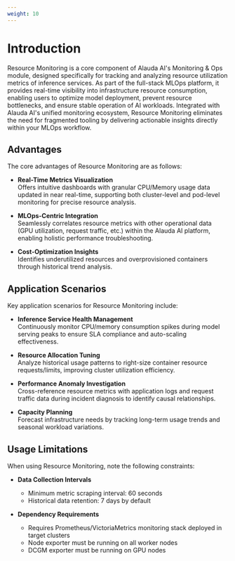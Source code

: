 ```yaml
---
weight: 10
---
```


# Introduction

Resource Monitoring is a core component of Alauda AI's Monitoring & Ops module, designed specifically for tracking and analyzing resource utilization metrics of inference services. As part of the full-stack MLOps platform, it provides real-time visibility into infrastructure resource consumption, enabling users to optimize model deployment, prevent resource bottlenecks, and ensure stable operation of AI workloads. Integrated with Alauda AI's unified monitoring ecosystem, Resource Monitoring eliminates the need for fragmented tooling by delivering actionable insights directly within your MLOps workflow.

## Advantages

The core advantages of Resource Monitoring are as follows:

- **Real-Time Metrics Visualization**  
  Offers intuitive dashboards with granular CPU/Memory usage data updated in near real-time, supporting both cluster-level and pod-level monitoring for precise resource analysis.

- **MLOps-Centric Integration**  
  Seamlessly correlates resource metrics with other operational data (GPU utilization, request traffic, etc.) within the Alauda AI platform, enabling holistic performance troubleshooting.

- **Cost-Optimization Insights**  
  Identifies underutilized resources and overprovisioned containers through historical trend analysis.

## Application Scenarios

Key application scenarios for Resource Monitoring include:

- **Inference Service Health Management**  
  Continuously monitor CPU/memory consumption spikes during model serving peaks to ensure SLA compliance and auto-scaling effectiveness.

- **Resource Allocation Tuning**  
  Analyze historical usage patterns to right-size container resource requests/limits, improving cluster utilization efficiency.

- **Performance Anomaly Investigation**  
  Cross-reference resource metrics with application logs and request traffic data during incident diagnosis to identify causal relationships.

- **Capacity Planning**  
  Forecast infrastructure needs by tracking long-term usage trends and seasonal workload variations.

## Usage Limitations

When using Resource Monitoring, note the following constraints:

- **Data Collection Intervals**  
  - Minimum metric scraping interval: 60 seconds  
  - Historical data retention: 7 days by default

- **Dependency Requirements**  
  - Requires Prometheus/VictoriaMetrics monitoring stack deployed in target clusters  
  - Node exporter must be running on all worker nodes
  - DCGM exporter must be running on GPU nodes
